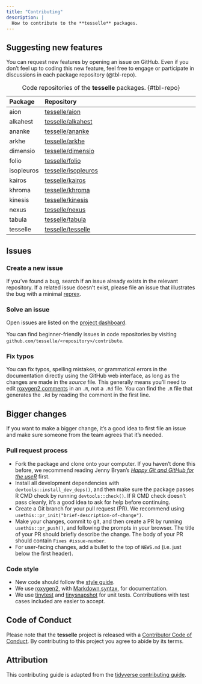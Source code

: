 ```yaml
---
title: "Contributing"
description: |
  How to contribute to the **tesselle** packages.
---
```


## Suggesting new features

You can request new features by opening an issue on GitHub. Even if you don't feel up to coding this new feature, feel free to engage or participate in discussions in each package repository (@tbl-repo).

| Package    | Repository                                                    |
|:-----------|:--------------------------------------------------------------|
| aion       | [tesselle/aion](https://github.com/tesselle/aion)             |
| alkahest   | [tesselle/alkahest](https://github.com/tesselle/alkahest)     |
| ananke     | [tesselle/ananke](https://github.com/tesselle/ananke)         |
| arkhe      | [tesselle/arkhe](https://github.com/tesselle/arkhe)           |
| dimensio   | [tesselle/dimensio](https://github.com/tesselle/dimensio)     |
| folio      | [tesselle/folio](https://github.com/tesselle/folio)           |
| isopleuros | [tesselle/isopleuros](https://github.com/tesselle/isopleuros) |
| kairos     | [tesselle/kairos](https://github.com/tesselle/kairos)         |
| khroma     | [tesselle/khroma](https://github.com/tesselle/khroma)         |
| kinesis    | [tesselle/kinesis](https://github.com/tesselle/kinesis)       |
| nexus      | [tesselle/nexus](https://github.com/tesselle/nexus)           |
| tabula     | [tesselle/tabula](https://github.com/tesselle/tabula)         |
| tesselle   | [tesselle/tesselle](https://github.com/tesselle/tesselle)     |

: Code repositories of the **tesselle** packages. {#tbl-repo}

## Issues

### Create a new issue

If you've found a bug, search if an issue already exists in the relevant repository. If a related issue doesn't exist, please file an issue that illustrates the bug with a minimal [reprex](https://www.tidyverse.org/help/#reprex).

### Solve an issue

Open issues are listed on the [project dashboard](https://dashboard.tesselle.org/).

You can find beginner-friendly issues in code repositories by visiting `github.com/tesselle/<repository>/contribute`.

### Fix typos

You can fix typos, spelling mistakes, or grammatical errors in the documentation directly using the GitHub web interface, as long as the changes are made in the _source_ file. This generally means you'll need to edit [roxygen2 comments](https://roxygen2.r-lib.org/articles/roxygen2.html) in an `.R`, not a `.Rd` file. You can find the `.R` file that generates the `.Rd` by reading the comment in the first line.

## Bigger changes

If you want to make a bigger change, it's a good idea to first file an issue and make sure someone from the team agrees that it's needed.

### Pull request process

* Fork the package and clone onto your computer. If you haven't done this before, we recommend reading Jenny Bryan's [*Happy Git and GitHub for the useR*](https://happygitwithr.com) first.
* Install all development dependencies with `devtools::install_dev_deps()`, and then make sure the package passes R CMD check by running `devtools::check()`. If R CMD check doesn't pass cleanly, it's a good idea to ask for help before continuing.
* Create a Git branch for your pull request (PR). We recommend using `usethis::pr_init("brief-description-of-change")`.
* Make your changes, commit to git, and then create a PR by running `usethis::pr_push()`, and following the prompts in your browser. The title of your PR should briefly describe the change. The body of your PR should contain `Fixes #issue-number`.
* For user-facing changes, add a bullet to the top of `NEWS.md` (i.e. just below the first header).

### Code style

* New code should follow the [style guide](style.html).
* We use [roxygen2](https://roxygen2.r-lib.org), with [Markdown syntax](https://roxygen2.r-lib.org/articles/rd-formatting.html), for documentation.
* We use [tinytest](https://github.com/markvanderloo/tinytest) and [tinysnapshot](https://github.com/vincentarelbundock/tinysnapshot) for unit tests. Contributions with test cases included are easier to accept.  

## Code of Conduct

Please note that the **tesselle** project is released with a [Contributor Code of Conduct](conduct.html). By contributing to this project you agree to abide by its terms.

## Attribution {.appendix}

This contributing guide is adapted from the [tidyverse contributing guide](https://raw.githubusercontent.com/r-lib/usethis/master/inst/templates/tidy-contributing.md).
